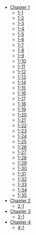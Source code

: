 - [Chapter 1](/Chapter-1/)
  - [1-1](/Chapter-1/1-1/)
  - [1-2](/Chapter-1/1-2/)
  - [1-3](/Chapter-1/1-3/)
  - [1-4](/Chapter-1/1-4/)
  - [1-5](/Chapter-1/1-5/)
  - [1-6](/Chapter-1/1-6/)
  - [1-7](/Chapter-1/1-7/)
  - [1-8](/Chapter-1/1-8/)
  - [1-9](/Chapter-1/1-9/)
  - [1-10](/Chapter-1/1-10/)
  - [1-11](/Chapter-1/1-11/)
  - [1-12](/Chapter-1/1-12/)
  - [1-13](/Chapter-1/1-13/)
  - [1-14](/Chapter-1/1-14/)
  - [1-15](/Chapter-1/1-15/)
  - [1-16](/Chapter-1/1-16/)
  - [1-17](/Chapter-1/1-17/)
  - [1-18](/Chapter-1/1-18/)
  - [1-19](/Chapter-1/1-19/)
  - [1-20](/Chapter-1/1-20/)
  - [1-21](/Chapter-1/1-21/)
  - [1-22](/Chapter-1/1-22/)
  - [1-23](/Chapter-1/1-23/)
  - [1-24](/Chapter-1/1-24/)
  - [1-25](/Chapter-1/1-25/)
  - [1-26](/Chapter-1/1-26/)
  - [1-27](/Chapter-1/1-27/)
  - [1-28](/Chapter-1/1-28/)
  - [1-29](/Chapter-1/1-29/)
  - [1-30](/Chapter-1/1-30/)
  - [1-31](/Chapter-1/1-31/)
  - [1-32](/Chapter-1/1-32/)
  - [1-33](/Chapter-1/1-33/)
  - [1-34](/Chapter-1/1-34/)
  - [1-35](/Chapter-1/1-35/)
- [Chapter 2](/Chapter-2/)
  - [2-1](/Chapter-2/2-1/)
- [Chapter 3](/Chapter-3/)
  - [3-1](/Chapter-3/3-1/)
- [Chapter 4](/Chapter-4/)
  - [4-1](/Chapter-4/4-1/)
